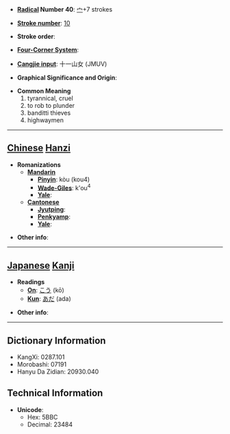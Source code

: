 * '''[[Wiktionary:Chinese radical index| Radical]] Number 40''': [[Wiktionary:Chinese radical index 宀|宀]]+7 strokes

* '''[[Wiktionary:Chinese total strokes index|Stroke number]]''': [[Wiktionary:Chinese total strokes index 10|10]]

* '''Stroke order''': 

* '''[[Wiktionary:Chinese four corner index|Four-Corner System]]''': 

* '''[[Wiktionary:Chinese Cangjie index|Cangjie input]]''': 十一山女 (JMUV)

* '''Graphical Significance and Origin''': 

* '''Common Meaning'''
*#tyrannical, cruel
*# to rob to plunder
*# banditti thieves
*# highwaymen


----

== [[Chinese]] [[Hanzi]] ==

* '''Romanizations'''
** '''[[Mandarin]]'''
*** '''[[Pinyin]]''': kòu (kou4)
*** '''[[Wade-Giles]]''': k'ou<sup>4</sup>
*** '''[[Yale]]''': 
** '''[[Cantonese]]'''
*** '''[[Jyutping]]''':
*** '''[[Penkyamp]]''': 
*** '''[[Yale]]''': 

* '''Other info''': 

----

== [[Japanese]] [[Kanji]] ==

* '''Readings'''
** '''[[On]]''': [[こう]] (kō)
** '''[[Kun]]''': [[あだ]] (ada)

* '''Other info''':  

----

== Dictionary Information ==

* KangXi: 0287.101
* Morobashi: 07191
* Hanyu Da Zidian: 20930.040

== Technical Information ==

* '''Unicode''':
** Hex: 5BBC
** Decimal: 23484